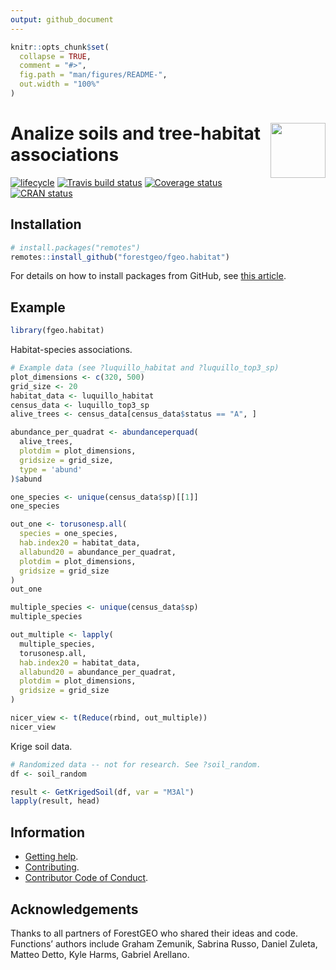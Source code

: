 ```yaml
---
output: github_document
---
```


<!-- README.md is generated from README.Rmd. Please edit that file -->

```r
knitr::opts_chunk$set(
  collapse = TRUE,
  comment = "#>",
  fig.path = "man/figures/README-",
  out.width = "100%"
)
```

# <img src="https://i.imgur.com/m8FNhQR.png" align="right" height=88 /> Analize soils and tree-habitat associations

[![lifecycle](https://img.shields.io/badge/lifecycle-experimental-orange.svg)](https://www.tidyverse.org/lifecycle/#experimental)
[![Travis build status](https://travis-ci.org/forestgeo/fgeo.habitat.svg?branch=master)](https://travis-ci.org/forestgeo/fgeo.habitat)
[![Coverage status](https://coveralls.io/repos/github/forestgeo/fgeo.habitat/badge.svg)](https://coveralls.io/r/forestgeo/fgeo.habitat?branch=master)
[![CRAN status](http://www.r-pkg.org/badges/version/fgeo.habitat)](https://cran.r-project.org/package=fgeo.habitat)

## Installation

```R
# install.packages("remotes")
remotes::install_github("forestgeo/fgeo.habitat")
```

For details on how to install packages from GitHub, see [this article](https://goo.gl/dQKEeg).

## Example

```r
library(fgeo.habitat)
```

Habitat-species associations.

```r
# Example data (see ?luquillo_habitat and ?luquillo_top3_sp)
plot_dimensions <- c(320, 500)
grid_size <- 20
habitat_data <- luquillo_habitat
census_data <- luquillo_top3_sp
alive_trees <- census_data[census_data$status == "A", ]

abundance_per_quadrat <- abundanceperquad(
  alive_trees,
  plotdim = plot_dimensions,
  gridsize = grid_size,
  type = 'abund'
)$abund

one_species <- unique(census_data$sp)[[1]]
one_species

out_one <- torusonesp.all(
  species = one_species,
  hab.index20 = habitat_data,
  allabund20 = abundance_per_quadrat,
  plotdim = plot_dimensions,
  gridsize = grid_size
)
out_one

multiple_species <- unique(census_data$sp)
multiple_species

out_multiple <- lapply(
  multiple_species,
  torusonesp.all,
  hab.index20 = habitat_data,
  allabund20 = abundance_per_quadrat,
  plotdim = plot_dimensions,
  gridsize = grid_size
)

nicer_view <- t(Reduce(rbind, out_multiple))
nicer_view
```

Krige soil data.

```r
# Randomized data -- not for research. See ?soil_random.
df <- soil_random

result <- GetKrigedSoil(df, var = "M3Al")
lapply(result, head)
```

## Information

* [Getting help](SUPPORT.md).
* [Contributing](CONTRIBUTING.md).
* [Contributor Code of Conduct](CODE_OF_CONDUCT.md).

## Acknowledgements

Thanks to all partners of ForestGEO who shared their ideas and code. Functions' authors include Graham Zemunik, Sabrina Russo, Daniel Zuleta, Matteo Detto, Kyle Harms, Gabriel Arellano.
